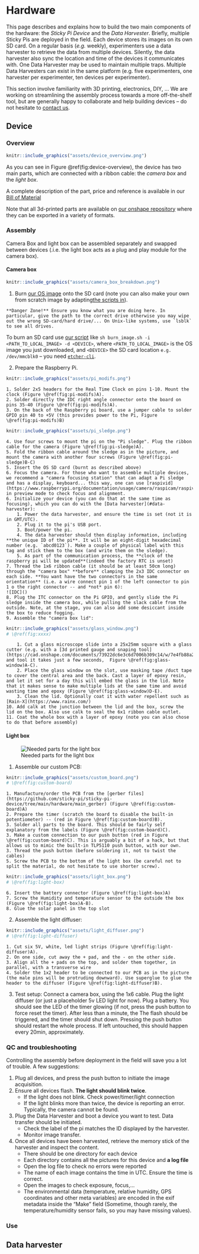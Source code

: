 # Hardware{#hardware -}

This page describes and explains how to build the two main components of the hardware:
the *Sticky Pi Device* and the *Data Harvester*.
Briefly, multiple Sticky Pis are deployed in the field. Each device stores its images on its own SD card.
On a regular basis (*e.g.* weekly), experimenters use a data harvester to retrieve the data from multiple devices.
Silently, the data harvester also sync the location and time of the devices it communicates with.
One Data Harvester may be used to maintain multiple traps. Multiple Data Harvesters can exist in the same platform (e.g. five experimenters, one harvester per experimenter, ten devices per experimenter).


This section involve familiarity with 3D printing, electronics, DIY, ... 
We are working on streamlining the assembly process towards a more off-the-shelf tool, but are generally happy to collaborate and help building devices -- do not hesitate to [contact us](/community#contact).

## Device{-}
### Overview{-}
<!-- ![Sticky Pi Device](assets/device_overview.png) -->
```r
knitr::include_graphics("assets/device_overview.png")
```
As you can see in Figure \@ref(fig:device-overview), the device has two main parts, which are connected with a ribbon cable: the *camera box* and the *light box*. 

A complete description of the part, price and reference is available in our [Bill of Material](https://github.com/sticky-pi/sticky-pi-device/blob/main/hardware/BOM.csv)

Note that all 3d-printed parts are available on [our onshape repository](https://cad.onshape.com/documents/73922dc6e3c6d7006b309c14/w/7e4fb88a2e93b6adba33fd5a/e/708b4c330014fa7fbda6bdeb) where they can be exported in a variety of formats.

### Assembly{-}
Camera Box and light box can be assembled separately and swapped between devices (.i.e. the light box acts as a plug and play module for the camera box).

#### Camera box{-}

```r
knitr::include_graphics("assets/camera_box_breakdown.png")
```

1. Burn [our OS image](https://todo.com) onto the SD card (note you can also make your own from scratch image by adapting[the scripts in](https://github.com/sticky-pi/sticky-pi-device/tree/main/software)).
```block
**Danger Zone!** Ensure you know what you are doing here. In particular, give the path to the correct drive otherwise you may wipe out the wrong SD-card/hard drive/... On Unix-like systems, use `lsblk` to see all drives.
```
To burn an SD card use [our script](https://github.com/sticky-pi/sticky-pi-device/blob/main/software/burn_image.sh) like `sh burn_image.sh -i <PATH_TO_LOCAL_IMAGE> -d <DEVICE>`, where `<PATH_TO_LOCAL_IMAGE>` is the OS image you just downloaded, and `<DEVICE>` the SD card location `e.g. /dev/mmcblk0` -- you need [`etcher-cli`](https://github.com/balena-io/etcher-cli).

2. Prepare the Raspberry Pi.
```r
knitr::include_graphics("assets/pi_modifs.png")
```
    1. Solder 2x5 headers for the Real Time Clock on pins 1-10. Mount the clock (Figure \@ref(fig:pi-modifs)A).
    2. Solder directly the IDC right angle connector onto the board on pins 35-40 (Figure \@ref(fig:pi-modifs)A).
    3. On the back of the Raspberry pi board, use a jumper cable to solder GPIO pin 40 to +5V (this provides power to the Pi, Figure \@ref(fig:pi-modifs)B)
```r
knitr::include_graphics("assets/pi_sledge.png")
```
    4. Use four screws to mount the pi on the "Pi sledge". Plug the ribbon cable for the camera (Figure \@ref(fig:pi-sledge)A).
    5. Fold the ribbon cable around the sledge as in the picture, and mount the camera with another four screws (Figure \@ref(fig:pi-sledge)B-C)
    5. Insert the OS SD card (burnt as described above)
    6. Focus the camera. For those who want to assemble multiple devices, we recommend a "camera focusing station" that can adapt a Pi sledge and has a display, keyboard... this way, one can use [raspivid](https://www.raspberrypi.org/documentation/usage/camera/raspicam/raspivid.md) in preview mode to check focus and alignment.
    6. Initialize your device (you can do that at the same time as focusing), which you can do with the [Data harvester](#data-harvester):
        1. Power the data harvester, and ensure the time is set (not it is in GMT/UTC). 
        2. Plug it to the pi's USB port. 
        3. Boot/power the pi. 
        4. The data harvester should then display information, including **the unique ID of the pi**. It will be an eight-digit hexadecimal number (e.g. `abcd0123`). Make a couple of physical label with this tag and stick them to the box (and write them on the sledge).
        5. As part of the communication process, the **clock of the raspberry pi will be updated**(indeed the factory RTC is unset)
    7. Thread the 1x6 ribbon cable (it should be at least 50cm long) through the "camera box" **before** clamping the 2x3 IDC connector on each side. **You want have the two connectors in the same orientation** (i.e. a wire connect pin 1 of the left connector to pin 1 o the right connector -- and *not* pin 6):
    ![IDC]()
    8. Plug the ITC connector on the Pi GPIO, and gently slide the Pi sledge inside the camera box, while pulling the slack cable from the outside. Note, at the stage, you can also add some desiccant inside the box to reduce fogging.
    9. Assemble the "camera box lid":
```r
knitr::include_graphics("assets/glass_window.png")
# \@ref(fig:xxxx)
```
        1. Cut a glass microscope slide into a 25x25mm square with a glass cutter (e.g. with a [3d printed gauge and snaping tool](https://cad.onshape.com/documents/73922dc6e3c6d7006b309c14/w/7e4fb88a2e93b6adba33fd5a/e/3f9dffd97a216a2d1bbd77ce) and tool it takes just a few seconds,  Figure \@ref(fig:glass-window)A-C).
        2. Place the glass window on the slot, use masking tape /duct tape to cover the central area and the back. Cast a layer of epoxy resin, and let it set for a day this will embed the glass in the lid. Note that it makes sense to make multiple lids at the same time and avoid wasting time and epoxy (Figure \@ref(fig:glass-window)D-E).
        3. Clean the lid. Optionally coat it with water repellent such as [Rain-X](https://www.rainx.com/)
    10. Add calk at the junction between the lid and the box, screw the lid on the box. Also use calk to seal the 6x1 ribbon cable outlet.
    11. Coat the whole box with a layer of epoxy (note you can also chose to do that before assembly)

    
#### Light box{-}

![Needed parts for the light box](assets/light_box_breakdown.png)

1. Assemble our custom PCB:
```r
knitr::include_graphics("assets/custom_board.png")
# \@ref(fig:custom-board)
```
    1. Manufacture/order the PCB from the [gerber files](https://github.com/sticky-pi/sticky-pi-device/tree/main/hardware/main_gerber) (Figure \@ref(fig:custom-board)A)
    2. Prepare the timer (scratch the board to disable the built-in potentiometer) -- (red in Figure \@ref(fig:custom-board)B).
    3. Solder all parts to the board. This should be fairly self explanatory from the labels (Figure \@ref(fig:custom-board)C).
    3. Make a custom connection to our push button (red in Figure \@ref(fig:custom-board)C). This is arguably a bit of a hack, but that allows us to mimic the built-in TLP5110 push button, with our own.
    3. Thread the push button (before soldering it, not to twist the cables)
    5. Screw the PCB to the bottom of the light box (be careful not to split the material, do not hesitate to use shorter screw). 
```r
knitr::include_graphics("assets/light_box.png")
# \@ref(fig:light-box)
```
    6. Insert the battery connector (Figure \@ref(fig:light-box)A)
    7. Screw the Humidity and temperature sensor to the outside the box (Figure \@ref(fig:light-box)A-B).
    8. Glue the solar panel in the top slot
    
2. Assemble the light diffuser:
```r
knitr::include_graphics("assets/light_diffuser.png")
# \@ref(fig:light-diffuser)
```
    1. Cut six 5V, white, led light strips (Figure \@ref(fig:light-diffuser)A).
    2. On one side, cut away the + pad, and the - on the other side.
    3. Align all the + pads on the top, and solder them together, in parallel, with a transverse wire
    4. Solder the 1x2 header to be connected to our PCB as in the picture (the male pins will be protruding downward). Use superglue to glue the header to the diffuser (Figure \@ref(fig:light-diffuser)B).
3. Test setup: Connect a camera box, using the 1x6 cable. Plug the light diffuser (or just a placeholder 5v LED light for now). Plug a battery. You should see the LED of the timer glowing (if not, press the push button to force reset the timer). After less than a minute, the The flash should be triggered, and the timer should shut down. Pressing the push button should restart the whole process. If left untouched, this should happen every 20min, approximately.

             
### QC and troubleshooting{-}
Controlling the assembly before deployment in the field will save you a lot of trouble.
A few suggestions:

1. Plug all devices, and press the push button to initiate the image acquisition. 
2. Ensure all devices flash. **The light should blink twice**. 
    * If the light does not blink. Check power/timer/light connection
    * If the light blinks more than twice, the device is reporting an error.
    Typically, the camera cannot be found.
    
3. Plug the Data Harvester and boot a device you want to test. Data transfer should be initiated. 
    * Check the label of the pi matches the ID displayed by the harvester.
    * Monitor image transfer.
4. Once all devices have been harvested, retrieve the memory stick of the harvester and inspect the content.
    * There should be one directory for each device
    * Each directory contains all the pictures for this device and **a log file**
    * Open the log file to check no errors were reported
    * The name of each image contains the time in UTC. Ensure the time is correct.
    * Open the images to check exposure, focus,...
    * The environmental data (temperature, relative humidity, GPS coordinates and other meta variables) are encoded in the exif metadata inside the "Make" field (Sometime, though rarely, the temperature/humidity sensor fails, so you may have missing values).


### Use{-}

## Data harvester{-}


